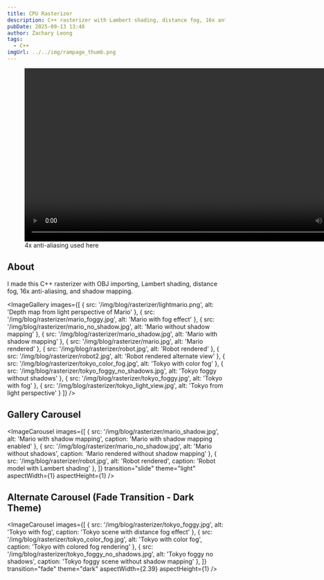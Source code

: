 ```yaml
---
title: CPU Rasterizer
description: C++ rasterizer with Lambert shading, distance fog, 16x anti-aliasing, and shadow mapping
pubDate: 2025-09-13 13:48
author: Zachary Leong
tags: 
  - C++
imgUrl: ../../img/rampage_thumb.png
---
```



<figure>
  <video controls width="800" loading="lazy">
    <source src="/videos/rasterizer.mp4" type="video/mp4" />
  </video>
  <figcaption>4x anti-aliasing used here</figcaption>
</figure>

## About

I made this C++ rasterizer with OBJ importing, Lambert shading, distance fog, 16x anti-aliasing, and shadow mapping.

<ImageGallery images={[
  { src: '/img/blog/rasterizer/lightmario.png', alt: 'Depth map from light perspective of Mario' },
  { src: '/img/blog/rasterizer/mario_foggy.jpg', alt: 'Mario with fog effect' },
  { src: '/img/blog/rasterizer/mario_no_shadow.jpg', alt: 'Mario without shadow mapping' },
  { src: '/img/blog/rasterizer/mario_shadow.jpg', alt: 'Mario with shadow mapping' },
  { src: '/img/blog/rasterizer/mario.jpg', alt: 'Mario rendered' },
  { src: '/img/blog/rasterizer/robot.jpg', alt: 'Robot rendered' },
  { src: '/img/blog/rasterizer/robot2.jpg', alt: 'Robot rendered alternate view' },
  { src: '/img/blog/rasterizer/tokyo_color_fog.jpg', alt: 'Tokyo with color fog' },
  { src: '/img/blog/rasterizer/tokyo_foggy_no_shadows.jpg', alt: 'Tokyo foggy without shadows' },
  { src: '/img/blog/rasterizer/tokyo_foggy.jpg', alt: 'Tokyo with fog' },
  { src: '/img/blog/rasterizer/tokyo_light_view.jpg', alt: 'Tokyo from light perspective' }
]} />

## Gallery Carousel

<ImageCarousel 
  images={[
    { src: '/img/blog/rasterizer/mario_shadow.jpg', alt: 'Mario with shadow mapping', caption: 'Mario with shadow mapping enabled' },
    { src: '/img/blog/rasterizer/mario_no_shadow.jpg', alt: 'Mario without shadows', caption: 'Mario rendered without shadow mapping' },
    { src: '/img/blog/rasterizer/robot.jpg', alt: 'Robot rendered', caption: 'Robot model with Lambert shading' },
  ]}
  transition="slide"
  theme="light"
  aspectWidth={1}
  aspectHeight={1}
/>

## Alternate Carousel (Fade Transition - Dark Theme)

<ImageCarousel 
  images={[
    { src: '/img/blog/rasterizer/tokyo_foggy.jpg', alt: 'Tokyo with fog', caption: 'Tokyo scene with distance fog effect' },
    { src: '/img/blog/rasterizer/tokyo_color_fog.jpg', alt: 'Tokyo with color fog', caption: 'Tokyo with colored fog rendering' },
    { src: '/img/blog/rasterizer/tokyo_foggy_no_shadows.jpg', alt: 'Tokyo foggy no shadows', caption: 'Tokyo foggy scene without shadow mapping' },
  ]}
  transition="fade"
  theme="dark"
  aspectWidth={2.39}
  aspectHeight={1}
/>

